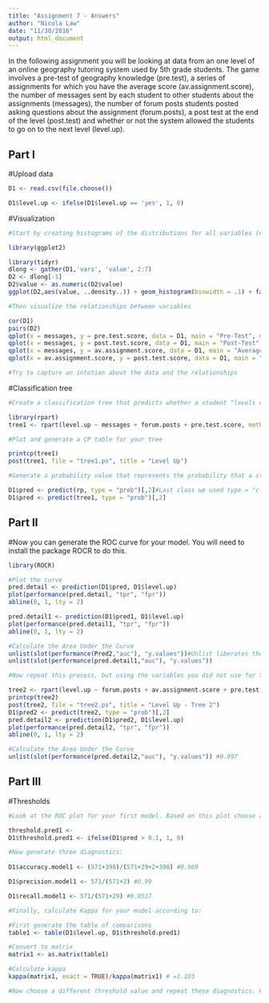 ```yaml
---
title: "Assignment 7 - Answers"
author: "Nicola Law"
date: "11/30/2016"
output: html_document
---
```


In the following assignment you will be looking at data from an one level of an online geography tutoring system used by 5th grade students. The game involves a pre-test of geography knowledge (pre.test), a series of assignments for which you have the average score (av.assignment.score),  the number of messages sent by each student to other students about the assignments (messages), the number of forum posts students posted asking questions about the assignment (forum.posts), a post test at the end of the level (post.test) and whether or not the system allowed the students to go on to the next level (level.up).  

## Part I

#Upload data
```r
D1 <- read.csv(file.choose())
```
```r
D1$level.up <- ifelse(D1$level.up == 'yes', 1, 0)
```

#Visualization 
```r
#Start by creating histograms of the distributions for all variables (#HINT: look up "facet" in the ggplot documentation)

library(ggplot2)

library(tidyr)
dlong <- gather(D1,'vars', 'value', 2:7)
D2 <- dlong[-1]
D2$value <- as.numeric(D2$value)
ggplot(D2,aes(value, ..density..)) + geom_histogram(binwidth = .1) + facet_wrap(~vars, scales = 'free')

#Then visualize the relationships between variables

cor(D1)
pairs(D2)
qplot(x = messages, y = pre.test.score, data = D1, main = "Pre-Test", margins = TRUE)
qplot(x = messages, y = post.test.score, data = D1, main = "Post-Test", margins = TRUE)
qplot(x = messages, y = av.assignment.score, data = D1, main = "Average Assignment", margins = TRUE)
qplot(x = av.assignment.score, y = post.test.score, data = D1, main = "Average Assignment on Post Test", margins = TRUE)

#Try to capture an intution about the data and the relationships

```
#Classification tree
```r
#Create a classification tree that predicts whether a student "levels up" in the online course using three variables of your choice (As we did last time, set all controls to their minimums)

library(rpart)
tree1 <- rpart(level.up ~ messages + forum.posts + pre.test.score, method ='class', control = rpart.control(minsplit =1, minbucket =1, cp =0.001), data = D1)

#Plot and generate a CP table for your tree 

printcp(tree1)
post(tree1, file = "tree1.ps", title = "Level Up")

#Generate a probability value that represents the probability that a student levels up based your classification tree 

D1$pred <- predict(rp, type = "prob")[,2]#Last class we used type = "class" which predicted the classification for us, this time we are using type = "prob" to see the probability that our classififcation is based on.
D1$pred <- predict(tree1, type = "prob")[,2]

```
## Part II
#Now you can generate the ROC curve for your model. You will need to install the package ROCR to do this.
```r
library(ROCR)

#Plot the curve
pred.detail <- prediction(D1$pred, D1$level.up) 
plot(performance(pred.detail, "tpr", "fpr"))
abline(0, 1, lty = 2)

pred.detail1 <- prediction(D1$pred1, D1$level.up) 
plot(performance(pred.detail1, "tpr", "fpr"))
abline(0, 1, lty = 2)

#Calculate the Area Under the Curve
unlist(slot(performance(Pred2,"auc"), "y.values"))#Unlist liberates the AUC value from the "performance" object created by ROCR
unlist(slot(performance(pred.detail1,"auc"), "y.values"))

#Now repeat this process, but using the variables you did not use for the previous model and compare the plots & results of your two models. Which one do you think was the better model? Why?

tree2 <- rpart(level.up ~ forum.posts + av.assignment.score + pre.test.score, method ='class', control = rpart.control(minsplit =1, minbucket =1, cp =0.001), data =D1 )
printcp(tree2)
post(tree2, file = "tree2.ps", title = "Level Up - Tree 2")
D1$pred2 <- predict(tree2, type = "prob")[,2]
pred.detail2 <- prediction(D1$pred2, D1$level.up) 
plot(performance(pred.detail2, "tpr", "fpr"))
abline(0, 1, lty = 2)

#Calculate the Area Under the Curve
unlist(slot(performance(pred.detail2,"auc"), "y.values")) #0.997

```
## Part III
#Thresholds
```r
#Look at the ROC plot for your first model. Based on this plot choose a probability threshold that balances capturing the most correct predictions against false positives. Then generate a new variable in your data set that classifies each student according to your chosen threshold.

threshold.pred1 <-   
D1$threshold.pred1 <- ifelse(D1$pred > 0.1, 1, 0)

#Now generate three diagnostics:
  
D1$accuracy.model1 <- (571+398)/(571+29+2+398) #0.969

D1$precision.model1 <- 571/(571+2) #0.99

D1$recall.model1 <- 571/(571+29) #0.9517

#Finally, calculate Kappa for your model according to:

#First generate the table of comparisons
table1 <- table(D1$level.up, D1$threshold.pred1)

#Convert to matrix
matrix1 <- as.matrix(table1)

#Calculate kappa
kappa(matrix1, exact = TRUE)/kappa(matrix1) # =1.103

#Now choose a different threshold value and repeat these diagnostics. What conclusions can you draw about your two thresholds?

```


